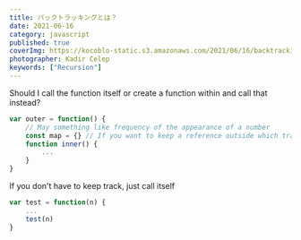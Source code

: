 ```yaml
---
title: バックトラッキングとは？
date: 2021-06-16
category: javascript
published: true
coverImg: https://kocoblo-static.s3.amazonaws.com/2021/06/16/backtracking/cover-img.jpg
photographer: Kadir Celep
keywords: ["Recursion"]
---
```


Should I call the function itself or create a function within and call that instead?

```js
var outer = function() {
    // May something like frequency of the appearance of a number
    const map = {} // If you want to keep a reference outside which tracks progress, create a function within
    function inner() {
        ...
    }
}
```

If you don't have to keep track, just call itself

```js
var test = function(n) {
    ...
    test(n)
}
```
